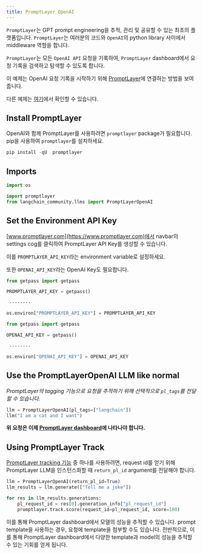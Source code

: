 ```yaml
---
title: PromptLayer OpenAI
---
```


`PromptLayer`는 GPT prompt engineering을 추적, 관리 및 공유할 수 있는 최초의 플랫폼입니다. `PromptLayer`는 여러분의 코드와 `OpenAI`의 python library 사이에서 middleware 역할을 합니다.

`PromptLayer`는 모든 `OpenAI API` 요청을 기록하여, `PromptLayer` dashboard에서 요청 기록을 검색하고 탐색할 수 있도록 합니다.

이 예제는 OpenAI 요청 기록을 시작하기 위해 [PromptLayer](https://www.promptlayer.com)에 연결하는 방법을 보여줍니다.

다른 예제는 [여기](/oss/integrations/providers/promptlayer)에서 확인할 수 있습니다.

## Install PromptLayer

OpenAI와 함께 PromptLayer를 사용하려면 `promptlayer` package가 필요합니다. pip을 사용하여 `promptlayer`를 설치하세요.

```python
pip install -qU  promptlayer
```

## Imports

```python
import os

import promptlayer
from langchain_community.llms import PromptLayerOpenAI
```

## Set the Environment API Key

[www.promptlayer.com](https://www.promptlayer.com)에서 navbar의 settings cog를 클릭하여 PromptLayer API Key를 생성할 수 있습니다.

이를 `PROMPTLAYER_API_KEY`라는 environment variable로 설정하세요.

또한 `OPENAI_API_KEY`라는 OpenAI Key도 필요합니다.

```python
from getpass import getpass

PROMPTLAYER_API_KEY = getpass()
```

```output
 ········
```

```python
os.environ["PROMPTLAYER_API_KEY"] = PROMPTLAYER_API_KEY
```

```python
from getpass import getpass

OPENAI_API_KEY = getpass()
```

```output
 ········
```

```python
os.environ["OPENAI_API_KEY"] = OPENAI_API_KEY
```

## Use the PromptLayerOpenAI LLM like normal

*PromptLayer의 tagging 기능으로 요청을 추적하기 위해 선택적으로 `pl_tags`를 전달할 수 있습니다.*

```python
llm = PromptLayerOpenAI(pl_tags=["langchain"])
llm("I am a cat and I want")
```

**위 요청은 이제 [PromptLayer dashboard](https://www.promptlayer.com)에 나타나야 합니다.**

## Using PromptLayer Track

[PromptLayer tracking 기능](https://magniv.notion.site/Track-4deee1b1f7a34c1680d085f82567dab9) 중 하나를 사용하려면, request id를 얻기 위해 PromptLayer LLM을 인스턴스화할 때 `return_pl_id` argument를 전달해야 합니다.

```python
llm = PromptLayerOpenAI(return_pl_id=True)
llm_results = llm.generate(["Tell me a joke"])

for res in llm_results.generations:
    pl_request_id = res[0].generation_info["pl_request_id"]
    promptlayer.track.score(request_id=pl_request_id, score=100)
```

이를 통해 PromptLayer dashboard에서 모델의 성능을 추적할 수 있습니다. prompt template을 사용하는 경우, 요청에 template을 첨부할 수도 있습니다.
전반적으로, 이를 통해 PromptLayer dashboard에서 다양한 template과 model의 성능을 추적할 수 있는 기회를 얻게 됩니다.